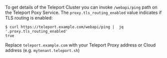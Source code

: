 To get details of the Teleport Cluster you can invoke `/webapi/ping` path
on the Teleport Poxy Service. The `proxy.tls_routing_enabled` value indicates if TLS routing is enabled:

```code
$ curl https://teleport.example.com/webapi/ping |  jq '.proxy.tls_routing_enabled'
true

```

Replace `teleport.example.com` with your Teleport Proxy address or Cloud address (e.g. `mytenant.teleport.sh`)

